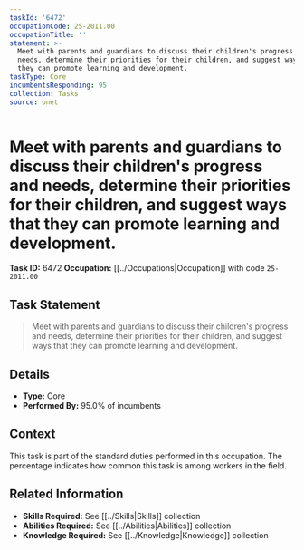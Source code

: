 ```yaml
---
taskId: '6472'
occupationCode: 25-2011.00
occupationTitle: ''
statement: >-
  Meet with parents and guardians to discuss their children's progress and
  needs, determine their priorities for their children, and suggest ways that
  they can promote learning and development.
taskType: Core
incumbentsResponding: 95
collection: Tasks
source: onet
---
```

# Meet with parents and guardians to discuss their children's progress and needs, determine their priorities for their children, and suggest ways that they can promote learning and development.

**Task ID:** 6472
**Occupation:** [[../Occupations|Occupation]] with code `25-2011.00`

## Task Statement

> Meet with parents and guardians to discuss their children's progress and needs, determine their priorities for their children, and suggest ways that they can promote learning and development.

## Details

- **Type:** Core
- **Performed By:** 95.0% of incumbents

## Context

This task is part of the standard duties performed in this occupation. The percentage indicates how common this task is among workers in the field.

## Related Information

- **Skills Required:** See [[../Skills|Skills]] collection
- **Abilities Required:** See [[../Abilities|Abilities]] collection
- **Knowledge Required:** See [[../Knowledge|Knowledge]] collection
